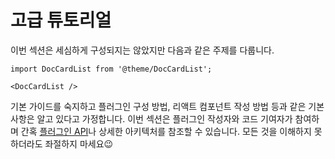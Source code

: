 # 고급 튜토리얼

이번 섹션은 세심하게 구성되지는 않았지만 다음과 같은 주제를 다룹니다.

```mdx-code-block
import DocCardList from '@theme/DocCardList';

<DocCardList />
```

기본 가이드를 숙지하고 플러그인 구성 방법, 리액트 컴포넌트 작성 방법 등과 같은 기본 사항은 알고 있다고 가정합니다. 이번 섹션은 플러그인 작성자와 코드 기여자가 참여하며 간혹 [플러그인 API](../api/plugin-methods/README.mdx)나 상세한 아키텍처를 참조할 수 있습니다. 모든 것을 이해하지 못하더라도 좌절하지 마세요😉
